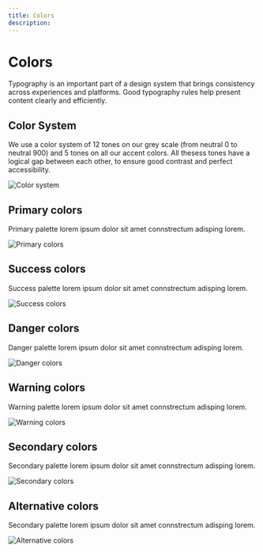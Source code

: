 ```yaml
---
title: Colors
description:
---
```


# Colors

Typography is an important part of a design system that brings consistency across experiences and platforms. Good typography rules help present content clearly and efficiently.

## Color System

We use a color system of 12 tones on our grey scale (from neutral 0 to neutral 900) and 5 tones on all our accent colors. All thesess tones have a logical gap between each other, to ensure good contrast and perfect accessibility.

![Color system](/colors.png)

## Primary colors

Primary palette lorem ipsum dolor sit amet connstrectum adisping lorem.

![Primary colors](/primary-colors.png)

## Success colors

Success palette lorem ipsum dolor sit amet connstrectum adisping lorem.

![Success colors](/success-colors.png)

## Danger colors

Danger palette lorem ipsum dolor sit amet connstrectum adisping lorem.

![Danger colors](/danger-colors.png)

## Warning colors

Warning palette lorem ipsum dolor sit amet connstrectum adisping lorem.

![Warning colors](/warning-colors.png)

## Secondary colors

Secondary palette lorem ipsum dolor sit amet connstrectum adisping lorem.

![Secondary colors](/secondary-colors.png)

## Alternative colors

Secondary palette lorem ipsum dolor sit amet connstrectum adisping lorem.

![Alternative colors](/alternative-colors.png)
